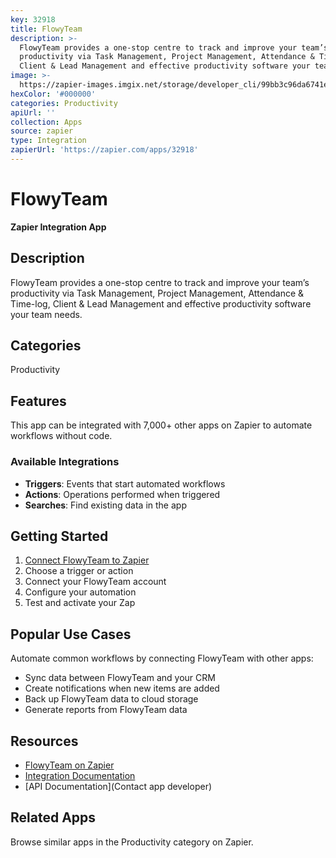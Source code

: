 ```yaml
---
key: 32918
title: FlowyTeam
description: >-
  FlowyTeam provides a one-stop centre to track and improve your team’s
  productivity via Task Management, Project Management, Attendance & Time-log,
  Client & Lead Management and effective productivity software your team needs.
image: >-
  https://zapier-images.imgix.net/storage/developer_cli/99bb3c96da6741ee360220c6eaaae3ca.png?auto=format%2Ccompress&ixlib=python-3.0.0&q=50
hexColor: '#000000'
categories: Productivity
apiUrl: ''
collection: Apps
source: zapier
type: Integration
zapierUrl: 'https://zapier.com/apps/32918'
---
```

# FlowyTeam

**Zapier Integration App**

## Description

FlowyTeam provides a one-stop centre to track and improve your team’s productivity via Task Management, Project Management, Attendance & Time-log, Client & Lead Management and effective productivity software your team needs.

## Categories

Productivity

## Features

This app can be integrated with 7,000+ other apps on Zapier to automate workflows without code.

### Available Integrations

- **Triggers**: Events that start automated workflows
- **Actions**: Operations performed when triggered
- **Searches**: Find existing data in the app

## Getting Started

1. [Connect FlowyTeam to Zapier](https://zapier.com/apps/32918)
2. Choose a trigger or action
3. Connect your FlowyTeam account
4. Configure your automation
5. Test and activate your Zap

## Popular Use Cases

Automate common workflows by connecting FlowyTeam with other apps:

- Sync data between FlowyTeam and your CRM
- Create notifications when new items are added
- Back up FlowyTeam data to cloud storage
- Generate reports from FlowyTeam data

## Resources

- [FlowyTeam on Zapier](https://zapier.com/apps/32918)
- [Integration Documentation](https://zapier.com/apps/32918/integrations)
- [API Documentation](Contact app developer)

## Related Apps

Browse similar apps in the Productivity category on Zapier.
